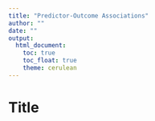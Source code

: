 ```yaml
---
title: "Predictor-Outcome Associations"
author: ""
date: ""
output: 
  html_document:
    toc: true
    toc_float: true
    theme: cerulean
---
```


# Title
